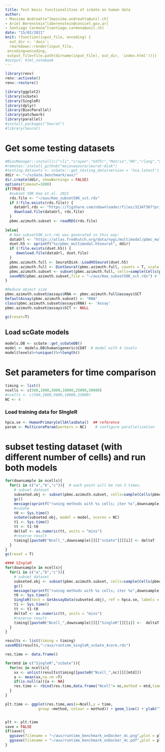 ```yaml
---
title: Test basic functionalities of scGate on human data
author: 
- Massimo Andreatta^[massimo.andreatta@unil.ch]
- Ariel Berenstein^[aberenstein@conicet.gov.ar]
- Santiago Carmona^[santiago.carmona@unil.ch]
date: "15/02/2021"
knit: (function(input_file, encoding) {
  out_dir <- 'docs';
  rmarkdown::render(input_file,
 encoding=encoding,
 output_file=file.path(dirname(input_file), out_dir, 'index.html'))})
#output: html_notebook
---
```




```r
library(renv)
renv::activate()
renv::restore()
```

```r
library(ggplot2)
library(scGate)
library(SingleR)
library(dplyr)
library(BiocParallel)
library(patchwork)
library(parallel)
#install.packages("Seurat")
#library(Seurat)
```



# Get some testing datasets
```r
#BiocManager::install(c("cli","crayon","hdf5r","Matrix","R6","rlang","SeuratObject","stringi","withr"))
#remotes::install_github("mojaveazure/seurat-disk")
#testing.datasets <- scGate:::get_testing_data(version = 'hsa.latest')
ddir <- "~/scGate.benchmark/aux/"
dir.create(ddir, showWarnings = FALSE)
options(timeout=1000)
if(TRUE){
  #subset 50K Hao et.al. 2021
  rds.file <- "~/aux/Hao_subset50K_sct.rds"
  if (!file.exists(rds.file)) {
    dataUrl.rds <- "https://figshare.com/ndownloader/files/31347367?private_link=31c57715c30ce9f57552"
    download.file(dataUrl, rds.file)
  }
  pbmc.azimuth.subset <- readRDS(rds.file)
  
}else{
  # Hao_subset50K_sct.rds was generated in this way:
  dataUrl <- "https://atlas.fredhutch.org/data/nygc/multimodal/pbmc_multimodal.h5seurat"
  dset.h5 <- sprintf("%s/pbmc_multimodal.h5seurat", ddir)
  if (!file.exists(dset.h5)) {
     download.file(dataUrl, dset.file)
  }
  pbmc.azimuth.full <- SeuratDisk::LoadH5Seurat(dset.h5)
  pbmc.azimuth.full <- DietSeurat(pbmc.azimuth.full, counts = T, scale.data = FALSE, assays = 'SCT',dimreducs = NULL)
  pbmc.azimuth.subset <- subset(pbmc.azimuth.full, cells=sample(Cells(pbmc.azimuth.full),50000))
  saveRDS(pbmc.azimuth.subset,file = "~/aux/Hao_subset50K_sct.rds") # This file is which is now in figshare
}

#Reduce object size
pbmc.azimuth.subset@assays$RNA <- pbmc.azimuth.full@assays$SCT
DefaultAssay(pbmc.azimuth.subset) <- "RNA"
class(pbmc.azimuth.subset@assays$RNA) <- 'Assay'
pbmc.azimuth.subset@assays$SCT <- NULL

gc(reset=T)
```

## Load scGate models
```r
models.DB <- scGate::get_scGateDB()
model <- models.DB$human$generic$CD8T  # model with 4 levels 
model$levels%>%unique()%>%length()
```

# Set parameters for time comparison
```r
timing <- list()
ncells <- c(500,1000,5000,10000,25000,50000)
#ncells <- c(500,1000,5000,10000,25000)
NC <- 4
```

### Load training data for SIngleR
```r
hpca.se <- HumanPrimaryCellAtlasData()  ## reference
param <- MulticoreParam(workers = NC)    # configure parallelization
```



# subset testing dataset (with different number of cells)  and run both models
```r
for(downsample in ncells){
  for(i in c("a","b","c")){  # each point will be ran 3 times. 
    # subset dataset
    subseted.obj <- subset(pbmc.azimuth.subset, cells=sample(Cells(pbmc.azimuth.subset),downsample))
    gc()
    message(sprintf("runing methods with %s cells; iter %s",downsample,i))
    #scGate
    t0 <- Sys.time()
    scGate(subseted.obj, model = model, ncores = NC)
    t1 <- Sys.time() 
    tt <- t1-t0
    deltaT <- as.numeric(tt, units = "mins")
    #reserve result
    timing[[paste0("Ncell_",downsample)]][["scGate"]][[i]] <- deltaT
  }
}
gc(reset = T)
```


```r
#### SIngleR
for(downsample in ncells){
  for(i in c("a","b","c")){
    # subset dataset
    subseted.obj <- subset(pbmc.azimuth.subset, cells=sample(Cells(pbmc.azimuth.subset),downsample))
    gc()
    message(sprintf("runing methods with %s cells; iter %s",downsample,i))
    t0 <- Sys.time()
    SingleR(test = GetAssayData(subseted.obj), ref = hpca.se, labels = hpca.se$label.fine, BPPARAM=param)
    t1 <- Sys.time() 
    tt <- t1-t0
    deltaT <- as.numeric(tt, units = "mins")
    #reserve result
    timing[[paste0("Ncell_",downsample)]][["SingleR"]][[i]] <-  deltaT 
  }
}
```


```r
results <- list(timing = timing)
saveRDS(results,"~/aux/runtime_SingleR_scGate_4core.rds")


```

```r
res.time <- data.frame()

for(mtd in c("SingleR","scGate")){
  for(nc in ncells){
    xx <- unlist(results$timing[[paste0("Ncell_",nc)]][[mtd]])
    a <- mean(xx,na.rm =T)
    if(is.null(a)){a <- NA}
    res.time <- rbind(res.time,data.frame("Ncell"= nc,method = mtd,time = a))
  }
}

```


```r
plt.time <- ggplot(res.time,aes(x=Ncell,y = time,
               group =method, colour = method)) + geom_line() + ylab("Time [min]")  + xlab("# cells") + geom_point() + theme_bw() + theme(axis.text.x = element_text(angle = 60,hjust=1), legend.position = "none") 


plt <- plt.time 
save = FALSE
if(save){
  ggsave(filename = "~/aux/runtime_benchmark_onDocker_4c.png",plot = plt, width = 7,height = 7)
  ggsave(filename = "~/aux/runtime_benchmark_onDocker_4c.pdf",plot = plt, width = 7,height = 7)
}
```


